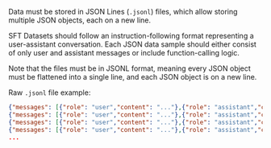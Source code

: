 

Data must be stored in JSON Lines (`.jsonl`) files, which allow storing multiple JSON objects, each on a new line.

SFT Datasets should follow an instruction-following format representing a user-assistant conversation. Each JSON data sample should either consist of only user and assistant messages or include function-calling logic.

<ExplorerTabs id="dataset-format">
    <ExplorerTab value="default-instruct" label="Text Instruct">
        <DefaultInstructTab/>
    </ExplorerTab>
    <ExplorerTab value="vision-instruct" label="Vision Instruct">
        <VisionInstructTab/>
    </ExplorerTab>
    <ExplorerTab value="function-calling-instruct" label="Function Calling Instruct">
        <FunctionCallingInstructTab/>
    </ExplorerTab>
</ExplorerTabs>

Note that the files must be in JSONL format, meaning every JSON object must be flattened into a single line, and each JSON object is on a new line.

Raw `.jsonl` file example:

```json
{"messages": [{"role": "user","content": "..."},{"role": "assistant","content": "..."},...]}
{"messages": [{"role": "user","content": "..."},{"role": "assistant","content": "..."},...]}
{"messages": [{"role": "user","content": "..."},{"role": "assistant","content": "..."},...]}
{"messages": [{"role": "user","content": "..."},{"role": "assistant","content": "..."},...]}
...
```